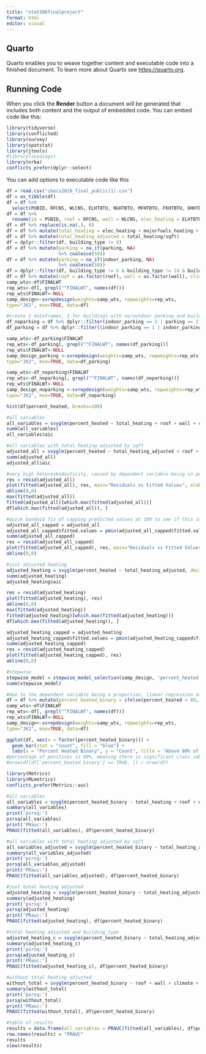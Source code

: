 ---
title: "stat506finalproject"
format: html
editor: visual
---

## Quarto

Quarto enables you to weave together content and executable code into a finished document. To learn more about Quarto see <https://quarto.org>.

## Running Code

When you click the **Render** button a document will be generated that includes both content and the output of embedded code. You can embed code like this:

```{r}
library(tidyverse)
library(conflicted)
library(survey)
library(spatstat)
library(jtools)
#library(svydiags)
library(nrba)
conflicts_prefer(dplyr::select)
```

You can add options to executable code like this

```{r}
df = read.csv("cbecs2018_final_public(1).csv")
df = as_tibble(df)
df = df %>%
  select(PUBID, RFCNS, WLCNS, ELHTBTU, NGHTBTU, MFHTBTU, FKHTBTU, DHHTBTU, PUBCLIM, FACACT, SQFT, HEATP, PKLT, PKLTINOUT, starts_with('FINALWT'))
df = df %>%
  rename(id = PUBID, roof = RFCNS, wall = WLCNS, elec_heating = ELHTBTU, majorfuels_heating = MFHTBTU, naturalgas_heating = NGHTBTU, fuel_heating = FKHTBTU, district_heating = DHHTBTU, climate = PUBCLIM, building_type = FACACT, sqft = SQFT, percent_heated = HEATP, parking = PKLT, indoor_parking = PKLTINOUT)
df = df %>% replace(is.na(.), 0)
df = df %>% mutate(total_heating = elec_heating + majorfuels_heating + naturalgas_heating + fuel_heating + district_heating) 
df = df %>% mutate(total_heating_adjusted = total_heating/sqft)
df = dplyr::filter(df, building_type != 0)
df = df %>% mutate(parking = na_if(parking, NA)
                   %>% coalesce(50))
df = df %>% mutate(parking = na_if(indoor_parking, NA)
                   %>% coalesce(50))
df = dplyr::filter(df, building_type != 6 & building_type != 14 & building_type != 13)
df = df %>% mutate(roof = as.factor(roof), wall = as.factor(wall), climate = as.factor(climate), building_type = as.factor(building_type), parking = as.factor(parking), indoor_parking = as.factor(indoor_parking))
samp_wts<-df$FINALWT
rep_wts<-df[, grepl("^FINALWT", names(df))]
rep_wts$FINALWT<-NULL
samp_design<-svrepdesign(weights=samp_wts, repweights=rep_wts,
type="JK2", mse=TRUE, data=df)
```

```{r}
#create 2 dataframes, 1 for buildings with no/outdoor parking and buildigns which do have indoor parking
df_noparking = df %>% dplyr::filter(indoor_parking == 2 | parking == 2)
df_parking = df %>% dplyr::filter((indoor_parking == 1 | indoor_parking == 3) | parking == 1)

samp_wts<-df_parking$FINALWT
rep_wts<-df_parking[, grepl("^FINALWT", names(df_parking))]
rep_wts$FINALWT<-NULL
samp_design_parking <-svrepdesign(weights=samp_wts, repweights=rep_wts,
type="JK2", mse=TRUE, data=df_parking)

samp_wts<-df_noparking$FINALWT
rep_wts<-df_noparking[, grepl("^FINALWT", names(df_noparking))]
rep_wts$FINALWT<-NULL
samp_design_noparking <-svrepdesign(weights=samp_wts, repweights=rep_wts,
type="JK2", mse=TRUE, data=df_noparking)
```

```{r}
hist(df$percent_heated, breaks=100)
```

```{r}
#all variables
all_variables = svyglm(percent_heated ~ total_heating + roof + wall + climate + building_type + sqft, design = samp_design)
summ(all_variables)
all_variables$aic
```

```{r}
#all variables with total heating adjusted by sqft
adjusted_all = svyglm(percent_heated ~ total_heating_adjusted + roof + wall + climate + building_type, design = samp_design)
summ(adjusted_all)
adjusted_all$aic
```

```{r}
#very high heteroskedasticity, caused by dependent variable being in percentage format and thus capped at 100 and 0
res = resid(adjusted_all)
plot(fitted(adjusted_all), res, main="Residuals vs Fitted Values", xlab = "Fitted Values", ylab = "Residuals")
abline(0,0)
max(fitted(adjusted_all))
fitted(adjusted_all)[which.max(fitted(adjusted_all))]
df[which.max(fitted(adjusted_all)), ]
```

```{r}
#quick bandaid fix of capping predicted values at 100 to see if this improves the fit, no predicted values were <0 so I do not bother to create a floor as well
adjusted_all_capped = adjusted_all
adjusted_all_capped$fitted.values = pmin(adjusted_all_capped$fitted.values, 100)
summ(adjusted_all_capped)
res = resid(adjusted_all_capped)
plot(fitted(adjusted_all_capped), res, main="Residuals vs Fitted Values with Fitted capped to 100", xlab = "Fitted Values", ylab = "Residuals")
abline(0,0)
```

```{r}
#just adjusted heating
adjusted_heating = svyglm(percent_heated ~ total_heating_adjusted, design=samp_design)
summ(adjusted_heating)
adjusted_heating$aic
```

```{r}
res = resid(adjusted_heating)
plot(fitted(adjusted_heating), res)
abline(0,0)
max(fitted(adjusted_heating))
fitted(adjusted_heating)[which.max(fitted(adjusted_heating))]
df[which.max(fitted(adjusted_heating)), ]
```

```{r}
adjusted_heating_capped = adjusted_heating
adjusted_heating_capped$fitted.values = pmin(adjusted_heating_capped$fitted.values, 100)
summ(adjusted_heating_capped)
res = resid(adjusted_heating_capped)
plot(fitted(adjusted_heating_capped), res)
abline(0,0)
```

```{r}
#stepwise
stepwise_model = stepwise_model_selection(samp_design, 'percent_heated', predictor_variables = c('roof', 'wall', 'elec_heating', 'naturalgas_heating', 'majorfuels_heating', 'fuel_heating', 'district_heating', 'climate', 'building_type', 'sqft'), model_type = 'normal')
summ(stepwise_model)
```

```{r}
#due to the dependent variable being a proportion, linear regression assumptiosn are not met. ideally we should use beta regression, but cannot do that with the svyglm package, so instead transform dependent variable to a binary one and use log regression
df = df %>% mutate(percent_heated_binary = ifelse(percent_heated > 80, 1, 0))
samp_wts<-df$FINALWT
rep_wts<-df[, grepl("^FINALWT", names(df))]
rep_wts$FINALWT<-NULL
samp_design<-svrepdesign(weights=samp_wts, repweights=rep_wts,
type="JK2", mse=TRUE, data=df)
```

```{r}
ggplot(df, aes(x = factor(percent_heated_binary))) +
  geom_bar(stat = "count", fill = "blue") +
  labs(x = "Percent Heated Binary", y = "Count", title = "Above 80% of building heated above 50f")
#percentage of positives is 80%, meaning there is significant class imbalance
#nrow(df[df['percent_heated_binary'] == TRUE, ]) / nrow(df)
```

```{r}
library(Metrics)
library(MLmetrics)
conflicts_prefer(Metrics::auc)
```

```{r}
#all variables
all_variables = svyglm(percent_heated_binary ~ total_heating + roof + wall + climate + building_type + sqft, family = quasibinomial, design = samp_design)
summary(all_variables)
print('psrsq:')
psrsq(all_variables)
print('PRauc:')
PRAUC(fitted(all_variables), df$percent_heated_binary)
```

```{r}
#all variables with total heating adjusted by sqft
all_variables_adjusted = svyglm(percent_heated_binary ~ total_heating_adjusted + roof + wall + climate + building_type, family = quasibinomial, design = samp_design)
summary(all_variables_adjusted)
print('psrsq:')
psrsq(all_variables_adjusted)
print('PRauc:')
PRAUC(fitted(all_variables_adjusted), df$percent_heated_binary)
```

```{r}
#just total heating adjusted
adjusted_heating = svyglm(percent_heated_binary ~ total_heating_adjusted, family = quasibinomial, design = samp_design)
summary(adjusted_heating)
print('psrsq:')
psrsq(adjusted_heating)
print('PRauc:')
PRAUC(fitted(adjusted_heating), df$percent_heated_binary)
```

```{r}
#total heating adjusted and building_type
adjusted_heating_c = svyglm(percent_heated_binary ~ total_heating_adjusted + building_type, family = quasibinomial, design = samp_design)
summary(adjusted_heating_c)
print('psrsq:')
psrsq(adjusted_heating_c)
print('PRauc:')
PRAUC(fitted(adjusted_heating_c), df$percent_heated_binary)
```

```{r}
#without total heating adjusted
without_total = svyglm(percent_heated_binary ~ roof + wall + climate + building_type, family = quasibinomial, design = samp_design)
summary(without_total)
print('psrsq:')
psrsq(without_total)
print('PRauc:')
PRAUC(fitted(without_total), df$percent_heated_binary)
```

```{r}
#table of results
results = data.frame(all_variables = PRAUC(fitted(all_variables), df$percent_heated_binary), all_variables_adjusted = PRAUC(fitted(all_variables_adjusted), df$percent_heated_binary), adjusted_total_heating = PRAUC(fitted(adjusted_heating), df$percent_heated_binary), adjusted_total_heating_and_building_type = PRAUC(fitted(adjusted_heating_c), df$percent_heated_binary), without_adjusted_total_heating = PRAUC(fitted(without_total), df$percent_heated_binary))
row.names(results) = "PRAUC"
results
view(results)
```
